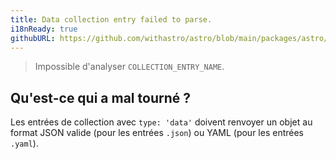 ```yaml
---
title: Data collection entry failed to parse.
i18nReady: true
githubURL: https://github.com/withastro/astro/blob/main/packages/astro/src/core/errors/errors-data.ts
---
```


> Impossible d'analyser `COLLECTION_ENTRY_NAME`.

## Qu'est-ce qui a mal tourné ?
Les entrées de collection avec `type: 'data'` doivent renvoyer un objet au format JSON valide (pour les entrées `.json`) ou YAML (pour les entrées `.yaml`).
